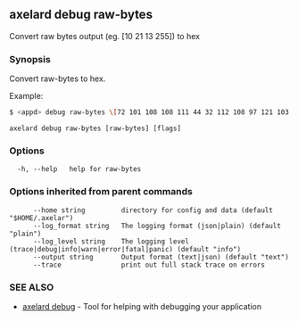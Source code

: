 ## axelard debug raw-bytes

Convert raw bytes output (eg. \[10 21 13 255\]) to hex

### Synopsis

Convert raw-bytes to hex.

Example:

```bash
$ <appd> debug raw-bytes \[72 101 108 108 111 44 32 112 108 97 121 103 114 111 117 110 100\]
```

```
axelard debug raw-bytes [raw-bytes] [flags]
```

### Options

```
  -h, --help   help for raw-bytes
```

### Options inherited from parent commands

```
      --home string         directory for config and data (default "$HOME/.axelar")
      --log_format string   The logging format (json|plain) (default "plain")
      --log_level string    The logging level (trace|debug|info|warn|error|fatal|panic) (default "info")
      --output string       Output format (text|json) (default "text")
      --trace               print out full stack trace on errors
```

### SEE ALSO

- [axelard debug](/cli-docs/v0_31_3/axelard_debug) - Tool for helping with debugging your application

